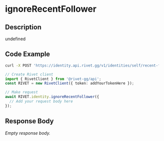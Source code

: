 
# ignoreRecentFollower

## Description

undefined


## Code Example

<CodeGroup title='Request' tag='POST' label='https://identity.api.rivet.gg/v1/identities/self/recent-followers/{identity_id}/ignore'>

```bash {{ title: 'cURL' }}
curl -X POST 'https://identity.api.rivet.gg/v1/identities/self/recent-followers/{identity_id}/ignore'
```

```ts
// Create Rivet client
import { RivetClient } from '@rivet-gg/api';
const RIVET = new RivetClient({ token: addYourTokenHere });

// Make request
await RIVET.identity.ignoreRecentFollower({
  // Add your request body here
});
```

</CodeGroup>


## Response Body

_Empty response body._
